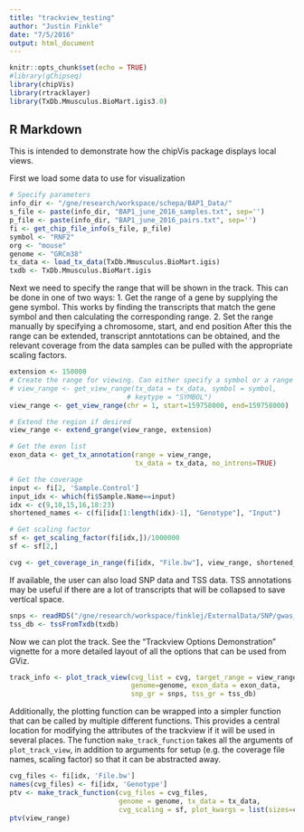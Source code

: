 ```yaml
---
title: "trackview_testing"
author: "Justin Finkle"
date: "7/5/2016"
output: html_document
---
```


```r
knitr::opts_chunk$set(echo = TRUE)
#library(gChipseq)
library(chipVis)
library(rtracklayer)
library(TxDb.Mmusculus.BioMart.igis3.0)
```

## R Markdown

This is intended to demonstrate how the chipVis package displays local views.

First we load some data to use for visualization
```r
# Specify parameters
info_dir <- "/gne/research/workspace/schepa/BAP1_Data/"
s_file <- paste(info_dir, "BAP1_june_2016_samples.txt", sep='')
p_file <- paste(info_dir, "BAP1_june_2016_pairs.txt", sep='')
fi <- get_chip_file_info(s_file, p_file)
symbol <- "RNF2"
org <- "mouse"
genome <- "GRCm38"
tx_data <- load_tx_data(TxDb.Mmusculus.BioMart.igis)
txdb <- TxDb.Mmusculus.BioMart.igis
```


Next we need to specify the range that will be shown in the track. This can be done
in one of two ways:
  1. Get the range of a gene by supplying the gene symbol. This works by finding the transcripts
     that match the gene symbol and then calculating the corresponding range.
  2. Set the range manually by specifying a chromosome, start, and end position
After this the range can be extended, transcript anntotations can be obtained, and the
relevant coverage from the data samples can be pulled with the appropriate scaling factors.
```r
extension <- 150000
# Create the range for viewing. Can either specify a symbol or a range
# view_range <- get_view_range(tx_data = tx_data, symbol = symbol, 
                             # keytype = "SYMBOL")
view_range <- get_view_range(chr = 1, start=159758000, end=159758000)

# Extend the region if desired
view_range <- extend_grange(view_range, extension)

# Get the exon list
exon_data <- get_tx_annotation(range = view_range, 
                               tx_data = tx_data, no_introns=TRUE)

# Get the coverage
input <- fi[2, 'Sample.Control']
input_idx <- which(fi$Sample.Name==input)
idx <- c(9,10,15,16,18:23)
shortened_names <- c(fi[idx[1:length(idx)-1], "Genotype"], "Input")

# Get scaling factor
sf <- get_scaling_factor(fi[idx,])/1000000
sf <- sf[2,]

cvg <- get_coverage_in_range(fi[idx, "File.bw"], view_range, shortened_names, sf)
```

If available, the user can also load SNP data and TSS data. TSS annotations may be useful
if there are a lot of transcripts that will be collapsed to save vertical space.
```r
snps <- readRDS("/gne/research/workspace/finklej/ExternalData/SNP/gwas_catalog_v1.0.1-associations_e84_r2016-07-10.rds")
tss_db <- tssFromTxdb(txdb)
```

Now we can plot the track. See the "Trackview Options Demonstration" vignette for a more
detailed layout of all the options that can be used from GViz.
```r
track_info <- plot_track_view(cvg_list = cvg, target_range = view_range, 
                              genome=genome, exon_data = exon_data, 
                              snp_gr = snps, tss_gr = tss_db)
```

Additionally, the plotting function can be wrapped into a simpler function that can be called by
multiple different functions. This provides a central location for modifying the attributes
of the trackview if it will be used in several places. The function `make_track_function`
takes all the arguments of `plot_track_view`, in addition to arguments for setup (e.g. the
coverage file names, scaling factor) so that it can be abstracted away.

```r
cvg_files <- fi[idx, 'File.bw']
names(cvg_files) <- fi[idx, 'Genotype']
ptv <- make_track_function(cvg_files = cvg_files,
                           genome = genome, tx_data = tx_data,
                           cvg_scaling = sf, plot_kwargs = list(sizes=c(0.2, 0.3, 0.3)), grtrack_kwargs = list(stacking='squish'))
ptv(view_range)
```